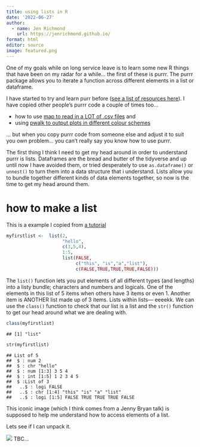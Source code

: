 ```yaml
---
title: using lists in R
date: '2022-06-27'
author:
  - name: Jen Richmond
    url: https://jenrichmond.github.io/
format: html
editor: source
image: featured.png
---
```


One of my goals while on long service leave is to learn some new R things that have been on my radar for a while... the first of these is purrr. The purrr package allows you to iterate a function across different elements in a list or dataframe. 

I have started to try and learn purr before ([see a list of resources here](https://jennyrichmond.netlify.app/blog/i-don-t-like-cats-much/)).  I have copied other people's purrr code a couple of times too...

- how to use [map to read in a LOT of .csv files](https://jennyrichmond.netlify.app/blog/use-map-to-read-many-csv-files/) and 
- using [pwalk to output plots in different colour schemes](https://rpubs.com/jenrichmond/w5LL)

... but when you copy purrr code from someone else and adjust it to suit you own problem... you can't really say you know how to use purrr. 

The first thing I think I need to get my head around in order to understand purrr is lists. Dataframes are the bread and butter of the tidyverse and up until now I have avoided them, or tried desperately to use `as.dataframe()` or `unnest()` to turn them into a data structure that i understand. Lists allow you to bundle together different kinds of data elements together, so now is the time to get my head around them. 

# how to make a list

This is a example I copied from [a tutorial](https://techvidvan.com/tutorials/r-list/#:~:text=How%20to%20Create%20Lists%20in,function%20to%20create%20a%20list.&text=Another%20way%20to%20create%20a,into%20components%20of%20a%20list.) 


```r
myfirstlist <-  list(2, 
                     "hello", 
                     c(3,5,4), 
                     1:5, 
                     list(FALSE, 
                          c("this", "is","a","list"),
                          c(FALSE,TRUE,TRUE,TRUE,FALSE))) 
```


The `list()` function lets you put elements of all different types (and lengths) into a listy bundle; characters and numbers and logicals. One of the elements in this list of 5 items when others have 3 items or even 1. Another item is ANOTHER list made up of 3 items. Lists within lists--- eeeekk. We can use the `class()` function to check that our list is a list and the `str()` function to get our head around what we are dealing with. 


```r
class(myfirstlist)
```

```
## [1] "list"
```

```r
str(myfirstlist)
```

```
## List of 5
##  $ : num 2
##  $ : chr "hello"
##  $ : num [1:3] 3 5 4
##  $ : int [1:5] 1 2 3 4 5
##  $ :List of 3
##   ..$ : logi FALSE
##   ..$ : chr [1:4] "this" "is" "a" "list"
##   ..$ : logi [1:5] FALSE TRUE TRUE TRUE FALSE
```

This iconic image (which I think comes from a Jenny Bryan talk) is supposed to help me understand how to access elements of a list. 

Lets see if I can unpack it. 

![](pepper.png)
TBC...